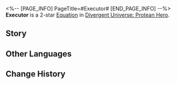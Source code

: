 <%-- [PAGE_INFO]
PageTitle=#Executor#
[END_PAGE_INFO] --%>
{{Equation Infobox
|period   = Protean Hero
|rarity   = 2
|path1    = Nihility*4
|path2    = The Hunt*2
|effect   = DoTs taken by enemy targets can CRIT. The CRIT Rate/CRIT DMG is equal to {{Color|h|20%}} of characters' total CRIT Rate/CRIT DMG, with CRIT DMG capped at {{Color|h|120%}}.
|mentions = Thanatos
}}
'''Executor''' is a 2-star [[Divergent Universe: Protean Hero/Equatoins|Equation]] in [[Divergent Universe: Protean Hero]].

==Story==
{{Description|Hark! The ground groans beneath the scratch of metal,<br />A clangorous sound that sends shivers down hyenas' spines.<br />Yet to me, it resonates like divine harmony within my very being,<br />Or rather, my decaying husk.<br />Half a month has passed since the fierce battle.<br />My flesh has rotted, my veins are dry.<br />I linger on this battlefield, waiting,<br />Longing to return to my ultimate resting place, the realm of death.<br />I lie among the mountain of corpses,<br />Wondering when Aidonia's executioner will make their appearance.<br />I stand by the River of Souls, waiting,<br />Praying for the safety of my soul.<br />And then, at long last, the voice echoes in my ears,<br />My hollow eye sockets see the scythe that signifies my eternal rest,<br />And the compassionate gaze of a maiden.<br />Thanatos, my great god, I have felt the gentle touch of your hand.}}
<!--
==Gameplay Notes==
* 
-->
==Other Languages==
{{Other Languages
|en   = Executor
|zhs  = 处刑人
|zht  = 處刑人
|ja   = {{Rubi|処刑人|しょけいにん}}
|ko   = 처형인
|es   = Sentenciador
|fr   = Exécuteur
|ru   = Палач
|th   = เพชฌฆาต
|vi   = Người Thi Hành Án
|de   = Vollstrecker
|id   = Executor
|pt   = Executor
}}

==Change History==
{{Change History|3.1}}